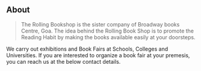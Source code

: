 ## About

> The Rolling Bookshop is the sister company of Broadway books Centre, Goa.
The idea behind the Rolling Book Shop is to promote the Reading Habit by making the books available easily at your doorsteps.

We carry out exhibitions and Book Fairs at Schools, Colleges and Universities. If you are interested to organize a book fair at your premesis, 
you can reach us at the below contact details.
